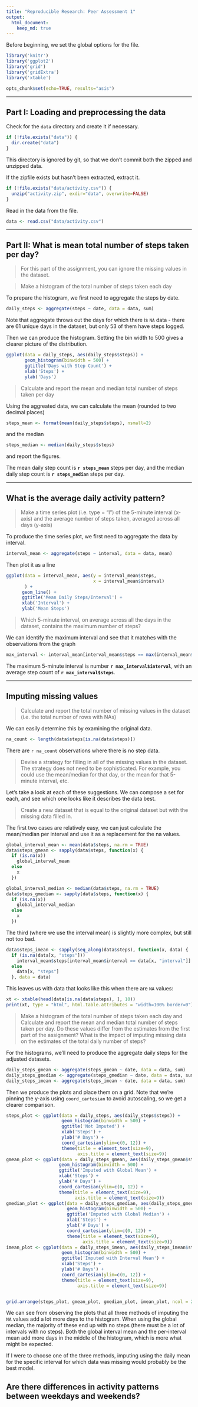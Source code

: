 ```yaml
---
title: "Reproducible Research: Peer Assessment 1"
output:
  html_document:
    keep_md: true
---
```


Before beginning, we set the global options for the file.
```r
library('knitr')
library('ggplot2')
library('grid')
library('gridExtra')
library('xtable')

opts_chunk$set(echo=TRUE, results="asis")
```




---

## Part I: Loading and preprocessing the data

Check for the `data` directory and create it if necessary.
```r
if (!file.exists("data")) {
  dir.create("data")
}
```
This directory is ignored by git, so that we don't commit both the zipped and unzipped data.


If the zipfile exists but hasn't been extracted, extract it.
```r
if (!file.exists("data/activity.csv")) {
  unzip("activity.zip", exdir="data", overwrite=FALSE)
}
```

Read in the data from the file.
```r
data <- read.csv("data/activity.csv")
```




---

## Part II: What is mean total number of steps taken per day?

> For this part of the assignment, you can ignore the missing values in the dataset.


> Make a histogram of the total number of steps taken each day

To prepare the histogram, we first need to aggregate the steps by date.

```r
daily_steps <- aggregate(steps ~ date, data = data, sum)
```

Note that aggregate throws out the days for which there is `NA` data - there are 61 unique days in the dataset, but only 53 of them have steps logged.

Then we can produce the histogram.  Setting the bin width to 500 gives a clearer picture of the distribution.

```r
ggplot(data = daily_steps, aes(daily_steps$steps)) +
       geom_histogram(binwidth = 500) +
       ggtitle('Days with Step Count') +
       xlab('Steps') +
       ylab('Days')
```


> Calculate and report the mean and median total number of steps taken per day

Using the aggreated data, we can calculate the mean (rounded to two decimal places)

```r
steps_mean <- format(mean(daily_steps$steps), nsmall=2)
```

and the median

```r
steps_median <- median(daily_steps$steps)
```

and report the figures.

The mean daily step count is __`r steps_mean`__ steps per day, and the median daily step count is __`r steps_median`__ steps per day.



---

## What is the average daily activity pattern?

> Make a time series plot (i.e. type = "l") of the 5-minute interval (x-axis) and the average number of steps taken, averaged across all days (y-axis)

To produce the time series plot, we first need to aggregate the data by interval.

```r
interval_mean <- aggregate(steps ~ interval, data = data, mean)
```

Then plot it as a line

```r
ggplot(data = interval_mean, aes(y = interval_mean$steps,
                                 x = interval_mean$interval)
       ) +
      geom_line() +
      ggtitle('Mean Daily Steps/Interval') +
      xlab('Interval') +
      ylab('Mean Steps')
```

> Which 5-minute interval, on average across all the days in the dataset, contains the maximum number of steps?

We can identify the maximum interval and see that it matches with the observations from the graph

```r
max_interval <- interval_mean[interval_mean$steps == max(interval_mean$steps), ]
```

The maximum 5-minute interval is number __`r max_interval$interval`__, with an average step count of __`r max_interval$steps`__.



---

## Imputing missing values

> Calculate and report the total number of missing values in the dataset (i.e. the total number of rows with NAs)

We can easily determine this by examining the original data.

```r
na_count <- length(data$steps[is.na(data$steps)])
```

There are `r na_count` observations where there is no step data.


> Devise a strategy for filling in all of the missing values in the dataset. The strategy does not need to be sophisticated. For example, you could use the mean/median for that day, or the mean for that 5-minute interval, etc.

Let's take a look at each of these suggestions.  We can compose a set for each, and see which one looks like it describes the data best.

> Create a new dataset that is equal to the original dataset but with the missing data filled in.

The first two cases are relatively easy, we can just calculate the mean/median per interval and use it as a replacement for the na values.

```r
global_interval_mean <- mean(data$steps, na.rm = TRUE)
data$steps_gmean <- sapply(data$steps, function(x) {
  if (is.na(x))
    global_interval_mean
  else
    x 
  })
```

```r
global_interval_median <- median(data$steps, na.rm = TRUE)
data$steps_gmedian <- sapply(data$steps, function(x) {
  if (is.na(x))
    global_interval_median
  else
    x
  })
```


The third (where we use the interval mean) is slightly more complex, but still not too bad.

```r
data$steps_imean <- sapply(seq_along(data$steps), function(x, data) {
  if (is.na(data[x, "steps"]))
    interval_mean$steps[interval_mean$interval == data[x, "interval"]] 
  else
    data[x, "steps"]
  }, data = data)
```

This leaves us with data that looks like this when there are `NA` values:

```r
xt <- xtable(head(data[is.na(data$steps), ], 10))
print(xt, type = "html", html.table.attributes = "width=100% border=0")
```

> Make a histogram of the total number of steps taken each day and Calculate and report the mean and median total number of steps taken per day. Do these values differ from the estimates from the first part of the assignment? What is the impact of imputing missing data on the estimates of the total daily number of steps?

For the histograms, we'll need to produce the aggregate daily steps for the adjusted datasets.

```r
daily_steps_gmean <- aggregate(steps_gmean ~ date, data = data, sum)
daily_steps_gmedian <- aggregate(steps_gmedian ~ date, data = data, sum)
daily_steps_imean <- aggregate(steps_imean ~ date, data = data, sum)
```

Then we produce the plots and place them on a grid.  Note that we're pinning the y-axis using `coord_cartesian` to avoid autoscaling, so we get a clearer comparison.

```r
steps_plot <- ggplot(data = daily_steps, aes(daily_steps$steps)) +
                     geom_histogram(binwidth = 500) +
                     ggtitle('Not Imputed') +
                     xlab('Steps') +
                     ylab('# Days') +
                     coord_cartesian(ylim=c(0, 12)) +
                     theme(title = element_text(size=9),
                           axis.title = element_text(size=9))
gmean_plot <- ggplot(data = daily_steps_gmean, aes(daily_steps_gmean$steps)) +
                    geom_histogram(binwidth = 500) +
                    ggtitle('Imputed with Global Mean') +
                    xlab('Steps') +
                    ylab('# Days') +
                    coord_cartesian(ylim=c(0, 12)) +
                    theme(title = element_text(size=9),
                          axis.title = element_text(size=9))
gmedian_plot <- ggplot(data = daily_steps_gmedian, aes(daily_steps_gmedian$steps)) +
                       geom_histogram(binwidth = 500) +
                       ggtitle('Imputed with Global Median') +
                       xlab('Steps') +
                       ylab('# Days') +
                       coord_cartesian(ylim=c(0, 12)) +
                       theme(title = element_text(size=9),
                             axis.title = element_text(size=9))
imean_plot <- ggplot(data = daily_steps_imean, aes(daily_steps_imean$steps)) +
                     geom_histogram(binwidth = 500) +
                     ggtitle('Imputed with Interval Mean') +
                     xlab('Steps') +
                     ylab('# Days') +
                     coord_cartesian(ylim=c(0, 12)) +
                     theme(title = element_text(size=9),
                           axis.title = element_text(size=9))


grid.arrange(steps_plot, gmean_plot, gmedian_plot, imean_plot, ncol = 2)
```

We can see from observing the plots that all three methods of imputing the `NA` values add a lot more days to the histogram.  When using the global median, the majority of these end up with no steps (there must be a lot of intervals with no steps).  Both the global interval mean and the per-interval mean add more days in the middle of the histogram, which is more what might be expected.

If I were to choose one of the three methods, imputing using the daily mean for the specific interval for which data was missing would probably be the best model.


## Are there differences in activity patterns between weekdays and weekends?
